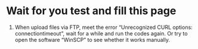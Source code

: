 # Wait for you test and fill this page
1. When upload files via FTP, meet the error "Unrecognized CURL options: connectiontimeout", wait for a while and run the codes again. Or try to open the software "WinSCP" to see whether it works manually.